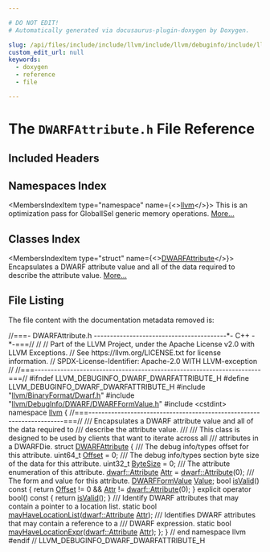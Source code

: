 ```yaml
---

# DO NOT EDIT!
# Automatically generated via docusaurus-plugin-doxygen by Doxygen.

slug: /api/files/include/include/llvm/include/llvm/debuginfo/include/llvm/debuginfo/dwarf/dwarfattribute-h
custom_edit_url: null
keywords:
  - doxygen
  - reference
  - file

---
```





# The `DWARFAttribute.h` File Reference

<DoxygenPage pluginConfig={pluginConfig}>



## Included Headers

<IncludesList>
<IncludesListItem
  filePath="llvm/BinaryFormat/Dwarf.h"
  permalink="/docs/api/files/include/include/llvm/include/llvm/binaryformat/dwarf-h"
  isLocal="true" />
<IncludesListItem
  filePath="llvm/DebugInfo/DWARF/DWARFFormValue.h"
  permalink="/docs/api/files/include/include/llvm/include/llvm/debuginfo/include/llvm/debuginfo/dwarf/dwarfformvalue-h"
  isLocal="true" />
<IncludesListItem
  filePath="cstdint"
  permalink=""
  isLocal="false" />
</IncludesList>

## Namespaces Index

<MembersIndex>

<MembersIndexItem
  type="namespace"
  name={<><a href="/docs/api/namespaces/llvm">llvm</a></>}>
This is an optimization pass for GlobalISel generic memory operations. <a href="/docs/api/namespaces/llvm/#details">More...</a>
</MembersIndexItem>

</MembersIndex>

## Classes Index

<MembersIndex>

<MembersIndexItem
  type="struct"
  name={<><a href="/docs/api/structs/llvm/dwarfattribute">DWARFAttribute</a></>}>
Encapsulates a DWARF attribute value and all of the data required to describe the attribute value. <a href="/docs/api/structs/llvm/dwarfattribute/#details">More...</a>
</MembersIndexItem>

</MembersIndex>


## File Listing

The file content with the documentation metadata removed is:

<ProgramListing>

<Link id="l00001" /><CodeLine lineNumber="1"><Highlight kind="comment">//===- DWARFAttribute.h -----------------------------------------&#42;- C++ -&#42;-===//</Highlight><Highlight kind="normal"></Highlight></CodeLine>
<Link id="l00002" /><CodeLine lineNumber="2"><Highlight kind="normal"></Highlight><Highlight kind="comment">//</Highlight><Highlight kind="normal"></Highlight></CodeLine>
<Link id="l00003" /><CodeLine lineNumber="3"><Highlight kind="normal"></Highlight><Highlight kind="comment">// Part of the LLVM Project, under the Apache License v2.0 with LLVM Exceptions.</Highlight><Highlight kind="normal"></Highlight></CodeLine>
<Link id="l00004" /><CodeLine lineNumber="4"><Highlight kind="normal"></Highlight><Highlight kind="comment">// See https://llvm.org/LICENSE.txt for license information.</Highlight><Highlight kind="normal"></Highlight></CodeLine>
<Link id="l00005" /><CodeLine lineNumber="5"><Highlight kind="normal"></Highlight><Highlight kind="comment">// SPDX-License-Identifier: Apache-2.0 WITH LLVM-exception</Highlight><Highlight kind="normal"></Highlight></CodeLine>
<Link id="l00006" /><CodeLine lineNumber="6"><Highlight kind="normal"></Highlight><Highlight kind="comment">//</Highlight><Highlight kind="normal"></Highlight></CodeLine>
<Link id="l00007" /><CodeLine lineNumber="7"><Highlight kind="normal"></Highlight><Highlight kind="comment">//===----------------------------------------------------------------------===//</Highlight><Highlight kind="normal"></Highlight></CodeLine>
<Link id="l00008" /><CodeLine lineNumber="8"><Highlight kind="normal"></Highlight></CodeLine>
<Link id="l00009" /><CodeLine lineNumber="9"><Highlight kind="normal"></Highlight><Highlight kind="preprocessor">#ifndef LLVM&#95;DEBUGINFO&#95;DWARF&#95;DWARFATTRIBUTE&#95;H</Highlight><Highlight kind="normal"></Highlight></CodeLine>
<Link id="l00010" /><CodeLine lineNumber="10"><Highlight kind="normal"></Highlight><Highlight kind="preprocessor">#define LLVM&#95;DEBUGINFO&#95;DWARF&#95;DWARFATTRIBUTE&#95;H</Highlight><Highlight kind="normal"></Highlight></CodeLine>
<Link id="l00011" /><CodeLine lineNumber="11"><Highlight kind="normal"></Highlight></CodeLine>
<Link id="l00012" /><CodeLine lineNumber="12"><Highlight kind="normal"></Highlight><Highlight kind="preprocessor">#include &quot;<a href="/docs/api/files/include/include/llvm/include/llvm/binaryformat/dwarf-h">llvm/BinaryFormat/Dwarf.h</a>&quot;</Highlight><Highlight kind="normal"></Highlight></CodeLine>
<Link id="l00013" /><CodeLine lineNumber="13"><Highlight kind="normal"></Highlight><Highlight kind="preprocessor">#include &quot;<a href="/docs/api/files/include/include/llvm/include/llvm/debuginfo/include/llvm/debuginfo/dwarf/dwarfformvalue-h">llvm/DebugInfo/DWARF/DWARFFormValue.h</a>&quot;</Highlight><Highlight kind="normal"></Highlight></CodeLine>
<Link id="l00014" /><CodeLine lineNumber="14"><Highlight kind="normal"></Highlight><Highlight kind="preprocessor">#include &lt;cstdint&gt;</Highlight><Highlight kind="normal"></Highlight></CodeLine>
<Link id="l00015" /><CodeLine lineNumber="15"><Highlight kind="normal"></Highlight></CodeLine>
<Link id="l00016" /><CodeLine lineNumber="16"><Highlight kind="normal"></Highlight><Highlight kind="keyword">namespace </Highlight><Highlight kind="normal"><a href="/docs/api/namespaces/llvm">llvm</a> &#123;</Highlight></CodeLine>
<Link id="l00017" /><CodeLine lineNumber="17"><Highlight kind="normal"></Highlight></CodeLine>
<Link id="l00018" /><CodeLine lineNumber="18"><Highlight kind="normal"></Highlight><Highlight kind="comment">//===----------------------------------------------------------------------===//</Highlight><Highlight kind="comment"></Highlight></CodeLine>
<Link id="l00019" /><CodeLine lineNumber="19"><Highlight kind="comment">/// Encapsulates a DWARF attribute value and all of the data required to</Highlight></CodeLine>
<Link id="l00020" /><CodeLine lineNumber="20"><Highlight kind="comment">/// describe the attribute value.</Highlight></CodeLine>
<Link id="l00021" /><CodeLine lineNumber="21"><Highlight kind="comment">///</Highlight></CodeLine>
<Link id="l00022" /><CodeLine lineNumber="22"><Highlight kind="comment">/// This class is designed to be used by clients that want to iterate across all</Highlight></CodeLine>
<Link id="l00023" /><CodeLine lineNumber="23"><Highlight kind="comment">/// attributes in a DWARFDie.</Highlight><Highlight kind="normal"></Highlight></CodeLine>
<Link id="l00024" /><CodeLine lineNumber="24" lineLink="/docs/api/structs/llvm/dwarfattribute"><Highlight kind="normal"></Highlight><Highlight kind="keyword">struct </Highlight><Highlight kind="normal"><a href="/docs/api/structs/llvm/dwarfattribute">DWARFAttribute</a> &#123;</Highlight><Highlight kind="comment"></Highlight></CodeLine>
<Link id="l00025" /><CodeLine lineNumber="25"><Highlight kind="comment">  /// The debug info/types offset for this attribute.</Highlight><Highlight kind="normal"></Highlight></CodeLine>
<Link id="l00026" /><CodeLine lineNumber="26" lineLink="/docs/api/structs/llvm/dwarfattribute/#a2fa40c1263184e40f378d61063f22cb1"><Highlight kind="normal">  uint64&#95;t <a href="/docs/api/structs/llvm/dwarfattribute/#a2fa40c1263184e40f378d61063f22cb1">Offset</a> = 0;</Highlight><Highlight kind="comment"></Highlight></CodeLine>
<Link id="l00027" /><CodeLine lineNumber="27"><Highlight kind="comment">  /// The debug info/types section byte size of the data for this attribute.</Highlight><Highlight kind="normal"></Highlight></CodeLine>
<Link id="l00028" /><CodeLine lineNumber="28" lineLink="/docs/api/structs/llvm/dwarfattribute/#ab46aa79c2c2638be4de92ee65e6fb1f2"><Highlight kind="normal">  uint32&#95;t <a href="/docs/api/structs/llvm/dwarfattribute/#ab46aa79c2c2638be4de92ee65e6fb1f2">ByteSize</a> = 0;</Highlight><Highlight kind="comment"></Highlight></CodeLine>
<Link id="l00029" /><CodeLine lineNumber="29"><Highlight kind="comment">  /// The attribute enumeration of this attribute.</Highlight><Highlight kind="normal"></Highlight></CodeLine>
<Link id="l00030" /><CodeLine lineNumber="30" lineLink="/docs/api/structs/llvm/dwarfattribute/#af1c7584c49ed3e3d9ad797a1eecfd835"><Highlight kind="normal">  <a href="/docs/api/namespaces/llvm/dwarf/#a1424c28b6a65587442fbd9d87726c2c7">dwarf::Attribute</a> <a href="/docs/api/structs/llvm/dwarfattribute/#af1c7584c49ed3e3d9ad797a1eecfd835">Attr</a> = <a href="/docs/api/namespaces/llvm/dwarf/#a1424c28b6a65587442fbd9d87726c2c7">dwarf::Attribute</a>(0);</Highlight><Highlight kind="comment"></Highlight></CodeLine>
<Link id="l00031" /><CodeLine lineNumber="31"><Highlight kind="comment">  /// The form and value for this attribute.</Highlight><Highlight kind="normal"></Highlight></CodeLine>
<Link id="l00032" /><CodeLine lineNumber="32" lineLink="/docs/api/structs/llvm/dwarfattribute/#a88d7dfc62ca448b69b30e7ac4dcd02b4"><Highlight kind="normal">  <a href="/docs/api/classes/llvm/dwarfformvalue">DWARFFormValue</a> <a href="/docs/api/structs/llvm/dwarfattribute/#a88d7dfc62ca448b69b30e7ac4dcd02b4">Value</a>;</Highlight></CodeLine>
<Link id="l00033" /><CodeLine lineNumber="33"><Highlight kind="normal"></Highlight></CodeLine>
<Link id="l00034" /><CodeLine lineNumber="34" lineLink="/docs/api/structs/llvm/dwarfattribute/#a0cf148f588338c3885e7a37adf2b56bb"><Highlight kind="normal">  </Highlight><Highlight kind="keywordtype">bool</Highlight><Highlight kind="normal"> <a href="/docs/api/structs/llvm/dwarfattribute/#a0cf148f588338c3885e7a37adf2b56bb">isValid</a>()</Highlight><Highlight kind="keyword"> const </Highlight><Highlight kind="normal">&#123;</Highlight></CodeLine>
<Link id="l00035" /><CodeLine lineNumber="35"><Highlight kind="normal">    </Highlight><Highlight kind="keywordflow">return</Highlight><Highlight kind="normal"> <a href="/docs/api/structs/llvm/dwarfattribute/#a2fa40c1263184e40f378d61063f22cb1">Offset</a> != 0 &amp;&amp; <a href="/docs/api/structs/llvm/dwarfattribute/#af1c7584c49ed3e3d9ad797a1eecfd835">Attr</a> != <a href="/docs/api/namespaces/llvm/dwarf/#a1424c28b6a65587442fbd9d87726c2c7">dwarf::Attribute</a>(0);</Highlight></CodeLine>
<Link id="l00036" /><CodeLine lineNumber="36"><Highlight kind="normal">  &#125;</Highlight></CodeLine>
<Link id="l00037" /><CodeLine lineNumber="37"><Highlight kind="normal"></Highlight></CodeLine>
<Link id="l00038" /><CodeLine lineNumber="38" lineLink="/docs/api/structs/llvm/dwarfattribute/#a4b7ffa6e0b17f87e25916b132a3daa45"><Highlight kind="normal">  </Highlight><Highlight kind="keyword">explicit</Highlight><Highlight kind="normal"> </Highlight><Highlight kind="keyword">operator</Highlight><Highlight kind="normal"> bool()</Highlight><Highlight kind="keyword"> const </Highlight><Highlight kind="normal">&#123;</Highlight></CodeLine>
<Link id="l00039" /><CodeLine lineNumber="39"><Highlight kind="normal">    </Highlight><Highlight kind="keywordflow">return</Highlight><Highlight kind="normal"> <a href="/docs/api/structs/llvm/dwarfattribute/#a0cf148f588338c3885e7a37adf2b56bb">isValid</a>();</Highlight></CodeLine>
<Link id="l00040" /><CodeLine lineNumber="40"><Highlight kind="normal">  &#125;</Highlight></CodeLine>
<Link id="l00041" /><CodeLine lineNumber="41"><Highlight kind="normal"></Highlight><Highlight kind="comment"></Highlight></CodeLine>
<Link id="l00042" /><CodeLine lineNumber="42"><Highlight kind="comment">  /// Identify DWARF attributes that may contain a pointer to a location list.</Highlight><Highlight kind="normal"></Highlight></CodeLine>
<Link id="l00043" /><CodeLine lineNumber="43"><Highlight kind="normal">  </Highlight><Highlight kind="keyword">static</Highlight><Highlight kind="normal"> </Highlight><Highlight kind="keywordtype">bool</Highlight><Highlight kind="normal"> <a href="/docs/api/structs/llvm/dwarfattribute/#a789c218461af8a727bcdfd037ee666b9">mayHaveLocationList</a>(<a href="/docs/api/namespaces/llvm/dwarf/#a1424c28b6a65587442fbd9d87726c2c7">dwarf::Attribute</a> <a href="/docs/api/structs/llvm/dwarfattribute/#af1c7584c49ed3e3d9ad797a1eecfd835">Attr</a>);</Highlight></CodeLine>
<Link id="l00044" /><CodeLine lineNumber="44"><Highlight kind="normal"></Highlight><Highlight kind="comment"></Highlight></CodeLine>
<Link id="l00045" /><CodeLine lineNumber="45"><Highlight kind="comment">  /// Identifies DWARF attributes that may contain a reference to a</Highlight></CodeLine>
<Link id="l00046" /><CodeLine lineNumber="46"><Highlight kind="comment">  /// DWARF expression.</Highlight><Highlight kind="normal"></Highlight></CodeLine>
<Link id="l00047" /><CodeLine lineNumber="47"><Highlight kind="normal">  </Highlight><Highlight kind="keyword">static</Highlight><Highlight kind="normal"> </Highlight><Highlight kind="keywordtype">bool</Highlight><Highlight kind="normal"> <a href="/docs/api/structs/llvm/dwarfattribute/#abcfbc296ea65dfc9205a4211bfb2d45b">mayHaveLocationExpr</a>(<a href="/docs/api/namespaces/llvm/dwarf/#a1424c28b6a65587442fbd9d87726c2c7">dwarf::Attribute</a> <a href="/docs/api/structs/llvm/dwarfattribute/#af1c7584c49ed3e3d9ad797a1eecfd835">Attr</a>);</Highlight></CodeLine>
<Link id="l00048" /><CodeLine lineNumber="48"><Highlight kind="normal">&#125;;</Highlight></CodeLine>
<Link id="l00049" /><CodeLine lineNumber="49"><Highlight kind="normal"></Highlight></CodeLine>
<Link id="l00050" /><CodeLine lineNumber="50"><Highlight kind="normal">&#125; </Highlight><Highlight kind="comment">// end namespace llvm</Highlight><Highlight kind="normal"></Highlight></CodeLine>
<Link id="l00051" /><CodeLine lineNumber="51"><Highlight kind="normal"></Highlight></CodeLine>
<Link id="l00052" /><CodeLine lineNumber="52"><Highlight kind="normal"></Highlight><Highlight kind="preprocessor">#endif </Highlight><Highlight kind="comment">// LLVM&#95;DEBUGINFO&#95;DWARF&#95;DWARFATTRIBUTE&#95;H</Highlight><Highlight kind="normal"></Highlight></CodeLine>

</ProgramListing>

</DoxygenPage>

